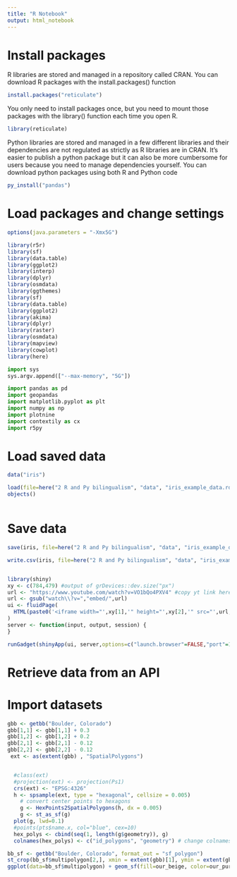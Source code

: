 ```yaml
---
title: "R Notebook"
output: html_notebook
---
```


# Install packages
R libraries are stored and managed in a repository called CRAN. You can download R packages with the install.packages() function

```r
install.packages("reticulate")
```
You only need to install packages once, but you need to mount those packages with the library() function each time you open R. 

```r
library(reticulate)
```

Python libraries are stored and managed in a few different libraries and their dependencies are not regulated as strictly as R libraries are in CRAN. It's easier to publish a python package but it can also be more cumbersome for users because you need to manage dependencies yourself. You can download python packages using both R and Python code
```r
py_install("pandas")
```


# Load packages and change settings
```r
options(java.parameters = "-Xmx5G")

library(r5r)
library(sf)
library(data.table)
library(ggplot2)
library(interp)
library(dplyr)
library(osmdata)
library(ggthemes)
library(sf)
library(data.table)
library(ggplot2)
library(akima)
library(dplyr)
library(raster)
library(osmdata)
library(mapview)
library(cowplot)
library(here)
```

```python
import sys
sys.argv.append(["--max-memory", "5G"])

import pandas as pd
import geopandas
import matplotlib.pyplot as plt
import numpy as np
import plotnine
import contextily as cx
import r5py
```

# Load saved data
```r
data("iris")

load(file=here("2 R and Py bilingualism", "data", "iris_example_data.rdata"))
objects()
```

```python

```

# Save data
```r
save(iris, file=here("2 R and Py bilingualism", "data", "iris_example_data.rdata"))

write.csv(iris, file=here("2 R and Py bilingualism", "data", "iris_example_data.csv"))
```

```python

```


```r
library(shiny)
xy <- c(784,479) #output of grDevices::dev.size("px")
url <- "https://www.youtube.com/watch?v=VO1bQo4PXV4" #copy yt link here
url <- gsub("watch\\?v=","embed/",url)
ui <- fluidPage(
  HTML(paste0('<iframe width="',xy[1],'" height="',xy[2],'" src="',url,'" frameborder="0"></iframe>'))
)
server <- function(input, output, session) {
}

runGadget(shinyApp(ui, server,options=c("launch.browser"=FALSE,"port"=1111)),port=1111,viewer = paneViewer())
```




# Retrieve data from an API



# Import datasets
```r
gbb <- getbb("Boulder, Colorado")
gbb[1,1] <- gbb[1,1] + 0.3
gbb[1,2] <- gbb[1,2] + 0.2
gbb[2,1] <- gbb[2,1] - 0.12
gbb[2,2] <- gbb[2,2] - 0.12
 ext <- as(extent(gbb) , "SpatialPolygons")


  #class(ext)
  #projection(ext) <- projection(Ps1)
  crs(ext) <- "EPSG:4326"
  h <- spsample(ext, type = "hexagonal", cellsize = 0.005)
    # convert center points to hexagons
    g <- HexPoints2SpatialPolygons(h, dx = 0.005)
    g <- st_as_sf(g)
  plot(g, lwd=0.1)
  #points(pts$name.x, col="blue", cex=10)
  hex_polys <- cbind(seq(1, length(g$geometry)), g)
  colnames(hex_polys) <- c("id_polygons", "geometry") # change colnames


```


```r
bb_sf <- getbb("Boulder, Colorado", format_out = "sf_polygon")
st_crop(bb_sf$multipolygon[2,], xmin = extent(gbb)[1], ymin = extent(gbb)[3], xmax = extent(gbb)[2], ymax = extent(gbb)[4])
ggplot(data=bb_sf$multipolygon) + geom_sf(fill=our_beige, color=our_purple) + theme_tufte()
```



